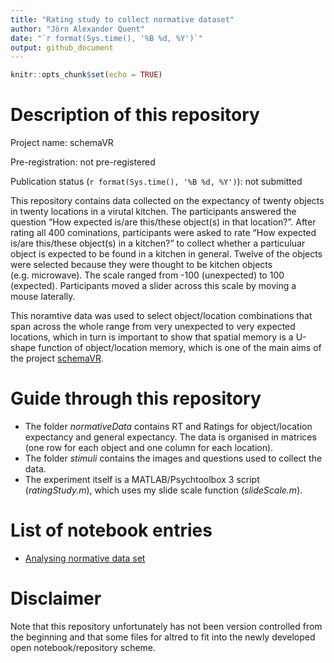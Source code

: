 ```yaml
---
title: "Rating study to collect normative dataset"
author: "Jörn Alexander Quent"
date: "`r format(Sys.time(), '%B %d, %Y')`"
output: github_document
---
```


```r
knitr::opts_chunk$set(echo = TRUE)
```

# Description of this repository
Project name: schemaVR

Pre-registration: not pre-registered

Publication status (`r format(Sys.time(), '%B %d, %Y')`): not submitted

This repository contains data collected on the expectancy of twenty objects in twenty locations in a virutal kitchen. The participants answered the question "How expected is/are this/these object(s) in that location?". After rating all 400 cominations, participants were asked to rate "How expected is/are this/these object(s) in a kitchen?" to collect whether a particuluar object is expected to be found in a kitchen in general. Twelve of the objects were selected because they were thought to be kitchen objects (e.g. microwave). The scale ranged from -100 (unexpected) to 100 (expected). Participants moved a slider across this scale by moving a mouse laterally. 

This noramtive data was used to select object/location combinations that span across the whole range from very unexpected to very expected locations, which in turn is important to show that spatial memory is a U-shape function of object/location memory, which is one of the main aims of the project [schemaVR](https://jaquent.github.io/tags/schemavr/). 

# Guide through this repository
- The folder *normativeData* contains RT and Ratings for object/location expectancy and general expectancy. The data is organised in matrices (one row for each object and one column for each location).
- The folder *stimuli* contains the images and questions used to collect the data. 
- The experiment itself is a MATLAB/Psychtoolbox 3 script (*ratingStudy.m*), which uses my slide scale function (*slideScale.m*).

# List of notebook entries
- [Analysing normative data set](https://jaquent.github.io/2018/01/analysing-normative-data-set/)

# Disclaimer
Note that this repository unfortunately has not been version controlled from the beginning and that some files for altred to fit into the newly developed open notebook/repository scheme.